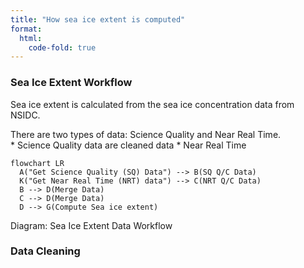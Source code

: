 ```yaml
---
title: "How sea ice extent is computed"
format: 
  html:
    code-fold: true
---
```


### Sea Ice Extent Workflow
Sea ice extent is calculated from the sea ice concentration data from NSIDC.

There are two types of data: Science Quality and Near Real Time.  
* Science Quality data are cleaned data
* Near Real Time 
```mermaid
flowchart LR
  A("Get Science Quality (SQ) Data") --> B(SQ Q/C Data)
  K("Get Near Real Time (NRT) data") --> C(NRT Q/C Data)
  B --> D(Merge Data)
  C --> D(Merge Data)
  D --> G(Compute Sea ice extent)
```
Diagram: Sea Ice Extent Data Workflow

### Data Cleaning